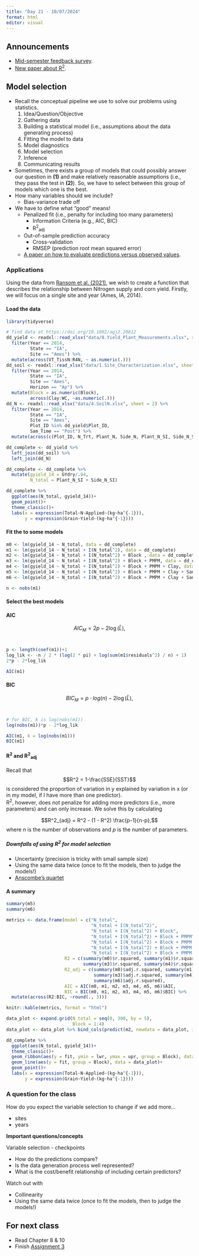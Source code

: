 ```yaml
---
title: "Day 21 - 10/07/2024"
format: html
editor: visual
---
```


## Announcements  

- [Mid-semester feedback survey](https://forms.gle/5W3AWhzrEtoysn3P6).  
- [New paper about R^2^](https://www.tandfonline.com/doi/full/10.1080/00031305.2023.2216252).  

## Model selection  

- Recall the conceptual pipeline we use to solve our problems using statistics.  
  1. Idea/Question/Objective  
  2. Gathering data  
  3. Building a statistical model (i.e., assumptions about the data generating process)  
  4. Fitting the model to data  
  5. Model diagnostics    
  6. Model selection  
  7. Inference  
  8. Communicating results  
  
- Sometimes, there exists a group of models that could possibly answer our question in **(1)** and make relatively reasonable assumptions (i.e., they pass the test in **(2)**). So, we have to select between this group of models which one is the best.  
- How many variables should we include?  
  - Bias-variance trade off  

- We have to define what "good" means!
  - Penalized fit (i.e., penalty for including too many parameters)  
    - Information Criteria (e.g., AIC, BIC)   
    - R^2^~adj~  
  - Out-of-sample prediction accuracy  
    - Cross-validation  
    - RMSEP (prediction root mean squared error)  
  - [A paper on how to evaluate predictions versus observed values](https://www.sciencedirect.com/science/article/pii/S0308521X21001475).

### Applications  

Using the data from [Ransom et al. (2021)](https://doi.org/10.1002/agj2.20812), we wish to create a function that describes the relationship between Nitrogen supply and corn yield. 
Firstly, we will focus on a single site and year (Ames, IA, 2014).  

#### Load the data  
```r
library(tidyverse)

# find data at https://doi.org/10.1002/agj2.20812
dd_yield <- readxl::read_xlsx("data/8.Yield_Plant_Measurements.xlsx", sheet = 2) %>%
  filter(Year == 2014, 
         State == "IA", 
         Site == "Ames") %>% 
  mutate(across(VT_TissN:R4N, ~ as.numeric(.)))
dd_soil <- readxl::read_xlsx("data/1.Site_Characterization.xlsx", sheet = 2) %>% 
  filter(Year == 2014, 
         State == "IA", 
         Site == "Ames", 
         Horizon == "Ap") %>% 
  mutate(Block = as.numeric(Block), 
         across(Clay:WC, ~as.numeric(.)))
dd_N <- readxl::read_xlsx("data/4.SoilN.xlsx", sheet = 2) %>% 
  filter(Year == 2014, 
         State == "IA", 
         Site == "Ames", 
         Plot_ID %in% dd_yield$Plot_ID, 
         Sam_Time == "Post") %>% 
  mutate(across(c(Plot_ID, N_Trt, Plant_N, Side_N, Plant_N_SI, Side_N_SI), ~as.numeric(.)))

dd_complete <- dd_yield %>% 
  left_join(dd_soil) %>% 
  left_join(dd_N)

dd_complete <- dd_complete %>% 
  mutate(gyield_14 = GYdry/.94, 
         N_total = Plant_N_SI + Side_N_SI)
```

```r
dd_complete %>% 
  ggplot(aes(N_total, gyield_14))+
  geom_point()+
  theme_classic()+
  labs(x = expression(Total~N~Applied~(kg~ha^{-1})),
       y = expression(Grain~Yield~(kg~ha^{-1})))
```

#### Fit the to some models  

```r
m0 <- lm(gyield_14 ~ N_total, data = dd_complete)
m1 <- lm(gyield_14 ~ N_total + I(N_total^2), data = dd_complete)
m2 <- lm(gyield_14 ~ N_total + I(N_total^2) + Block , data = dd_complete)
m3 <- lm(gyield_14 ~ N_total + I(N_total^2) + Block + PMPM, data = dd_complete)
m4 <- lm(gyield_14 ~ N_total + I(N_total^2) + Block + PMPM + Clay, data = dd_complete)   
m5 <- lm(gyield_14 ~ N_total + I(N_total^2) + Block + PMPM + Clay + Sand, data = dd_complete)
m6 <- lm(gyield_14 ~ N_total + I(N_total^2) + Block + PMPM + Clay + Sand + Silt, data = dd_complete)
```

```r
n <- nobs(m1)
```

#### Select the best models  
#### AIC  

$$AIC_M = 2p - 2\log(\hat{L}),$$\

```r
p <- length(coef(m1))+1
log_lik <- -n / 2 * (log(2 * pi) + log(sum(m1$residuals^2) / n) + 1)
2*p - 2*log_lik
```

```r
AIC(m1)
```

#### BIC  

$$BIC_M = p \cdot log(n) - 2\log(\hat{L}),$$\

```r
# for BIC, k is log(nobs(m1))
log(nobs(m1))*p - 2*log_lik

AIC(m1, k = log(nobs(m1)))
BIC(m1)
```

#### R^2^ and R^2^~adj~  

Recall that  
$$R^2 = 1-\frac{SSE}{SST}$$
is considered the proportion of variation in y explained by variation in x (or in my model, if I have more than one predictor).  
R^2^, however, does not penalize for adding more predictors (i.e., more parameters) and can only increase. We solve this by calculating  

$$R^2_{adj} = R^2 - (1 - R^2) \frac{p-1}{n-p},$$
where $n$ is the number of observations and $p$ is the number of parameters.  


##### Downfalls of using R^2^ for model selection  

- Uncertainty (precision is tricky with small sample size)  
- Using the same data twice (once to fit the models, then to judge the models!)  
- [Anscombe's quartet](https://en.wikipedia.org/wiki/Anscombe%27s_quartet)  


#### A summary  

```r
summary(m5)
summary(m6)
```

```r
metrics <- data.frame(model = c("N_total", 
                                "N_total + I(N_total^2)",
                                "N_total + I(N_total^2) + Block",
                                "N_total + I(N_total^2) + Block + PMPM", 
                                "N_total + I(N_total^2) + Block + PMPM + Clay", 
                                "N_total + I(N_total^2) + Block + PMPM + Clay + Sand", 
                                "N_total + I(N_total^2) + Block + PMPM + Clay + Sand + Silt"),
                      R2 = c(summary(m0)$r.squared, summary(m1)$r.squared, summary(m2)$r.squared, 
                             summary(m3)$r.squared, summary(m4)$r.squared, summary(m5)$r.squared, summary(m6)$r.squared),
                      R2_adj = c(summary(m0)$adj.r.squared, summary(m1)$adj.r.squared, summary(m2)$adj.r.squared,
                                 summary(m3)$adj.r.squared, summary(m4)$adj.r.squared, summary(m5)$adj.r.squared,
                                 summary(m6)$adj.r.squared),
                      AIC = AIC(m0, m1, m2, m3, m4, m5, m6)$AIC,
                      BIC = BIC(m0, m1, m2, m3, m4, m5, m6)$BIC) %>% 
  mutate(across(R2:BIC, ~round(., 3)))

knitr::kable(metrics, format = "html")
```

```r
data_plot <- expand.grid(N_total = seq(0, 300, by = 5), 
                         Block = 1:4)
data_plot <- data_plot %>% bind_cols(predict(m2, newdata = data_plot, interval = "confidence"))
```

```r
dd_complete %>% 
  ggplot(aes(N_total, gyield_14))+
  theme_classic()+
  geom_ribbon(aes(y = fit, ymin = lwr, ymax = upr, group = Block), data = data_plot, alpha = .15)+
  geom_line(aes(y = fit, group = Block), data = data_plot)+
  geom_point()+
  labs(x = expression(Total~N~Applied~(kg~ha^{-1})),
       y = expression(Grain~Yield~(kg~ha^{-1})))
```

### A question for the class  

How do you expect the variable selection to change if we add more...   

- sites  
- years  

::: {.alert .alert-info}
<strong>Important questions/concepts</strong>

Variable selection - checkpoints  

- How do the predictions compare?   
- Is the data generation process well represented?  
- What is the cost/benefit relationship of including certain predictors?  

Watch out with  

- Collinearity  
- Using the same data twice (once to fit the models, then to judge the models!)     

:::


## For next class  

- Read Chapter 8 \& 10  
- Finish [Assignment 3](https://jlacasa.github.io/stat705_fall2024/assignments/hw3)   
